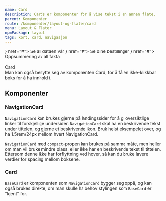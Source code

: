 ```yaml
---
name: Card
description: Cards er komponenter for å vise tekst i en annen flate.
parent: Komponenter
route: /komponenter/layout-og-flater/card
menu: Layout & Flater
npmPackage: layout
tags: kort, card, navigasjon
---
```



<PageHeader />

<Playground>
  <div
    style={{
      display: 'grid',
      gridGap: '1.5rem',
      gridTemplateColumns: '1fr 1fr 1fr',
    }}
  >
    <NavigationCard title="Data" titleIcon={<DesktopIcon />} href="#">
      Se all dataen vår
    </NavigationCard>
    <NavigationCard title="Bestilling" titleIcon={<BanknoteIcon />} href="#">
      Se dine bestillinger
    </NavigationCard>
    <NavigationCard title="Oppsummering" titleIcon={<FileIcon />} href="#">
      Oppsummering av all fakta
    </NavigationCard>
  </div>
  <br />
  <div
    style={{
      display: 'grid',
      gridGap: '1rem',
      gridTemplateRows: '1fr 1fr 1fr',
    }}
  >
    <NavigationCard compact title="Data" href="#" />
    <NavigationCard compact title="Bestilling" href="#" />
    <NavigationCard compact title="Oppsummering" href="#" />
  </div>
  <div style={{ margin: '1rem 0rem' }}>
    <BaseCard
      style={{ display: 'flex', flexDirection: 'column', width: '10rem' }}
    >
      <div style={{ fontWeight: '600' }}>Card</div>
      <div>
        Man kan også benytte seg av komponenten Card, for å få en ikke-klikkbar
        boks for å ha innhold i.
      </div>
    </BaseCard>
  </div>
</Playground>

## Komponenter

### NavigationCard

<ImportStatement imports="NavigationCard" />
<Props of={NavigationCard} />

`NavigationCard` kan brukes gjerne på landingssider for å gi oversiktlige linker til forskjellige undersider. `NavigationCard` skal ha en beskrivende tekst under tittelen, og gjerne et beskrivende ikon.
Bruk helst eksempelet over, og ha 1.5rem/24px mellom hvert NavigationCard.

`NavigationCard` med `compact`-propen kan brukes på samme måte, men heller om man vil bruke mindre plass, eller ikke har en beskrivende tekst til tittelen.
Ettersom denne ikke har forflyttning ved hover, så kan du bruke lavere verdier for spacing mellom boksene.

### Card

<ImportStatement imports="BaseCard" />
<Props of={BaseCard} />

`BaseCard` er komponenten som `NavigationCard` bygger seg oppå, og kan også brukes direkte, om man skulle ha behov stylingen som `BaseCard` er "kjent" for.
